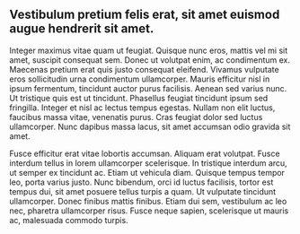 ## Vestibulum pretium felis erat, sit amet euismod augue hendrerit sit amet.

Integer maximus vitae quam ut feugiat. Quisque nunc eros, mattis vel mi sit amet, suscipit consequat sem. Donec ut volutpat enim, ac condimentum ex. Maecenas pretium erat quis justo consequat eleifend. Vivamus vulputate eros sollicitudin urna condimentum ullamcorper. Mauris efficitur nisl in ipsum fermentum, tincidunt auctor purus facilisis. Aenean sed varius nunc. Ut tristique quis est ut tincidunt. Phasellus feugiat tincidunt ipsum sed fringilla. Integer et nisl ac lectus tempus egestas. Nullam non elit luctus, faucibus massa vitae, venenatis purus. Cras feugiat dolor sed luctus ullamcorper. Nunc dapibus massa lacus, sit amet accumsan odio gravida sit amet.

Fusce efficitur erat vitae lobortis accumsan. Aliquam erat volutpat. Fusce interdum tellus in lorem ullamcorper scelerisque. In tristique interdum arcu, ut semper ex tincidunt ac. Etiam ut vehicula diam. Quisque tempus tempor leo, porta varius justo. Nunc bibendum, orci id luctus facilisis, tortor est tempus dui, sit amet posuere tellus turpis a quam. Ut vulputate tincidunt ullamcorper. Donec finibus mattis finibus. Etiam dui sem, vestibulum ac leo nec, pharetra ullamcorper risus. Fusce neque sapien, scelerisque ut mauris ac, malesuada commodo turpis.
